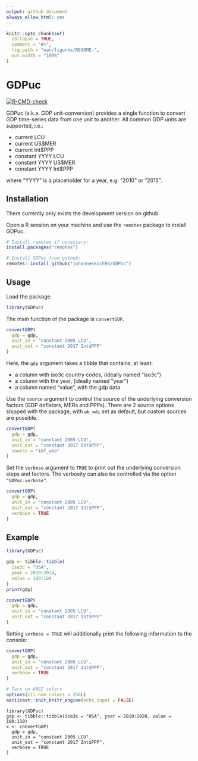 ```yaml
---
output: github_document
always_allow_html: yes
---
```


<!-- README.md is generated from README.Rmd. Please edit that file -->

```r
knitr::opts_chunk$set(
  collapse = TRUE,
  comment = "#>",
  fig.path = "man/figures/README-",
  out.width = "100%"
)
```

# GDPuc

<!-- badges: start -->

[![R-CMD-check](https://github.com/johanneskoch94/GDPuc/actions/workflows/R-CMD-check.yaml/badge.svg)](https://github.com/johanneskoch94/GDPuc/actions/workflows/R-CMD-check.yaml)

<!-- badges: end -->

GDPuc (a.k.a. GDP unit-conversion) provides a single function to convert GDP time-series data from one unit to another. All common GDP units are supported, i.e.:

-   current LCU
-   current US$MER
-   current Int$PPP
-   constant YYYY LCU
-   constant YYYY US$MER
-   constant YYYY Int$PPP  

where "YYYY" is a placeholder for a year, e.g. "2010" or "2015".

## Installation

There currently only exists the development version on github. 

Open a R session on your machine and use the `remotes` package to install GDPuc.

```r
# Install remotes if necessary:
install.packages("remotes")

# Install GDPuc from github:
remotes::install_github("johanneskoch94/GDPuc")
```

## Usage

Load the package.

```r
library(GDPuc)
```

The main function of the package is `convertGDP`. 

```r
convertGDP(
  gdp = gdp, 
  unit_in = "constant 2005 LCU", 
  unit_out = "constant 2017 Int$PPP"
)
```

Here, the `gdp` argument takes a tibble that contains, at least:

-   a column with iso3c country codes, (ideally named "iso3c")
-   a column with the year, (ideally named "year")
-   a column named "value", with the gdp data 

  
Use the `source` argument to control the source of the underlying conversion factors (GDP deflators, MERs and PPPs). 
There are 2 source options shipped with the package, with `wb_wdi` set as default, but custom sources are possible. 

```r
convertGDP(
  gdp = gdp, 
  unit_in = "constant 2005 LCU", 
  unit_out = "constant 2017 Int$PPP",
  source = "imf_weo"
)
```


Set the `verbose` argument to `TRUE` to print out the underlying conversion steps and factors. The verbosity can also be controlled via the option `"GDPuc.verbose"`. 

```r
convertGDP(
  gdp = gdp, 
  unit_in = "constant 2005 LCU", 
  unit_out = "constant 2017 Int$PPP",
  verbose = TRUE
)
```


## Example

```r
library(GDPuc)

gdp <- tibble::tibble(
  iso3c = "USA", 
  year = 2010:2014, 
  value = 100:104
)
print(gdp)

convertGDP(
  gdp = gdp, 
  unit_in = "constant 2005 LCU", 
  unit_out = "constant 2017 Int$PPP"
)
```

Setting `verbose = TRUE` will additionally print the following information to the console:

```r
convertGDP(
  gdp = gdp, 
  unit_in = "constant 2005 LCU", 
  unit_out = "constant 2017 Int$PPP",
  verbose = TRUE
)
```

```r
# Turn on ANSI colors
options(cli.num_colors = 256L)
asciicast::init_knitr_engine(echo_input = FALSE)
```

```asciicast
library(GDPuc)
gdp <- tibble::tibble(iso3c = "USA", year = 2010:2020, value = 100:110)
x <- convertGDP(
  gdp = gdp, 
  unit_in = "constant 2005 LCU", 
  unit_out = "constant 2017 Int$PPP",
  verbose = TRUE
)
```


